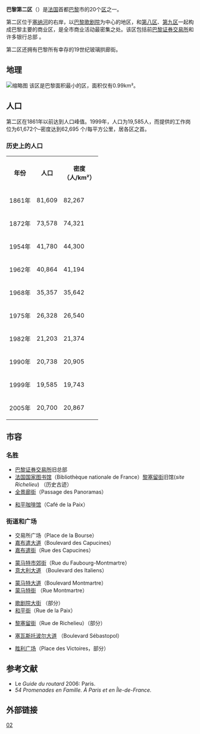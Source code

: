 {{Infobox settlement
| name                    = 巴黎第二区
| other_name              = {{lang-fr|2<sup>e</sup> arrondissement de Paris}}
| settlement_type         = [[巴黎区份|巴黎区份]]
| image_skyline           = Paris metro3 - Bourse - entrance.jpg
| image_caption           = 前[[巴黎证券交易所|巴黎证券交易所]]
| image_map               = Paris 2e arr jms.gif
| map_caption             = 该区在[[巴黎|巴黎]]的位置
| latd =  | latm =  | lats =  | latNS = 
| longd =  | longm =  | longs =  | longEW = 
| coordinates_region      = FR
| subdivision_type        = 国家
| subdivision_name        = {{FRA}}
| subdivision_type1       = [[法国大区|大区]]
| subdivision_name1       = [[法蘭西島大區|法兰西岛]]
| subdivision_type2       = [[省_(法国)|省]]
| subdivision_name2       = [[巴黎|巴黎]]
| subdivision_type3       = 
| subdivision_name3       = 
| subdivision_type4       = 
| subdivision_name4       = 
| subdivision_type5       = [[市镇_(法国)|市镇]]
| subdivision_name5       = [[巴黎|巴黎]]
| leader_party            = 
| leader_title            = 
| leader_name             = 
| leader_title1           = 
| leader_name1            = 
| unit_pref               = 
| area_footnotes          = 
| area_total_km2          = 0.992
| elevation_m             = 
| elevation_max_m         = 
| elevation_min_m         = 
| population_footnotes    = 
| population_total        = 19585
| population_as_of        = 1999年3月8日普查
| population_est          = 
| pop_est_as_of           = 
| population_density_km2  = 
| population_demonym      = 
| postal_code_type        = 
| postal_code             = 
| area_code_type          = 
| area_code               = 
| blank_name_sec1         = 
| blank_info_sec1         = 
| footnotes               = 
}}
{{arrondissements}}

'''巴黎第二区'''（{{lang-fr|'''2<sup>e</sup> arrondissement de Paris'''}}）是[[法国|法国]]首都[[巴黎|巴黎]]市的20个[[巴黎区份|区]]之一。

第二区位于[[塞纳河|塞纳河]]的右岸，以[[巴黎歌剧院|巴黎歌剧院]]为中心的地区，和[[巴黎第八区|第八区]]、[[巴黎第九区|第九区]]一起构成巴黎主要的商业区，是全市商业活动最密集之处。该区包括前[[巴黎证券交易所|巴黎证券交易所]]和许多银行总部<!-- ，以及 a textile district,称为[[Sentier|Sentier]], and the [[Opéra-Comique|Opéra-Comique]] concert hall. -->。

第二区还拥有巴黎所有幸存的19世纪玻璃拱廊街。<!-- 19世纪初，巴黎的大部分街道were dark and muddy and lacked [[人行道|人行道]]s. A few entrepreneurs copied the success of the [[Passage_des_Panoramas|Passage des Panoramas]] and its well-lit, dry and paved pedestrian passageways. 到19世纪中叶there were about two dozen of these commercial malls, but 其中大部分消失 as the Paris authorities paved the main streets, added sidewalks and gas [[street_lights|street lighting]]. The commercial survivors are – in addition to the Passage des Panoramas – the Galerie Vivienne, the Passage Choiseul, the Galerie Colbert, the Passage des Princes, the Passage du Grand Cerf, the Passage du Caire, the Passage Lemoine, the Passage Jouffroy, the passage Basfour, the passage du Bourg-L'abbé, and the Passage du Ponceau. -->

== 地理 ==
[[File:Paris_2nd.png|缩略图]]
该区是巴黎面积最小的区，面积仅有0.99km²。

== 人口 ==
第二区在1861年以前达到人口峰值。1999年，人口为19,585人，而提供的工作岗位为61,672个–密度达到62,695 个/每平方公里，居各区之首。

=== 历史上的人口 ===
<table class="wikitable">
<th>年份
<th>人口
<th>密度<br />（人/km²）
</tr>
<tr><td>1861年<td>81,609<td>82,267
<tr><td>1872年<td>73,578<td>74,321
<tr><td>1954年<td>41,780<td>44,300
<tr><td>1962年<td>40,864<td>41,194
<tr><td>1968年<td>35,357<td>35,642
<tr><td>1975年<td>26,328<td>26,540
<tr><td>1982年<td>21,203<td>21,374
<tr><td>1990年<td>20,738<td>20,905
<tr><td>1999年<td>19,585<td>19,743
<tr><td>2005年<td>20,700<td>20,867

</table>

== 市容 ==
=== 名胜 ===
* [[巴黎证券交易所|巴黎证券交易所]]旧总部
* [[法国国家图书馆|法国国家图书馆]]（Bibliothèque nationale de France）[[黎塞留街|黎塞留街]]旧馆(''site Richelieu'') （历史古迹）
* [[全景廊街|全景廊街]]（Passage des Panoramas）
<!-- * Opéra-Comique
* [[Théâtre_des_Bouffes_Parisiens|Théâtre des Bouffes Parisiens]]
* [[Théâtre_des_Variétés|Théâtre des Variétés]] -->
* [[和平咖啡馆|和平咖啡馆]]（Café de la Paix）

=== 街道和广场 ===
<!-- * [[Boulevard_de_Bonne-Nouvelle|Boulevard de Bonne-Nouvelle]] -->
* 交易所广场（Place de la Bourse）
* [[嘉布遣大道|嘉布遣大道]]（Boulevard des Capucines）
* [[嘉布遣街|嘉布遣街]]（Rue des Capucines）
<!-- * [[Rue_de_Cléry|Rue de Cléry]]
* [[Rue_Étienne-Marcel|Rue Étienne-Marcel]]-->
* [[蒙马特市郊街|蒙马特市郊街]]（Rue du Faubourg-Montmartre）
* [[意大利大道|意大利大道]] （Boulevard des Italiens）
<!-- * [[Rue_du_Louvre|Rue du Louvre]]
* [[Rue_Monsigny|Rue Monsigny]]-->
* [[蒙马特大道|蒙马特大道]]（Boulevard Montmartre）
* [[蒙马特街|蒙马特街]] （Rue Montmartre）
<!-- * [[Rue_Montorgueil|Rue Montorgueil]]
* [[Rue_Notre-Dame_des_Victoires|Rue Notre-Dame des Victoires]] -->
* [[歌剧院大街|歌剧院大街]] （部分）
* [[和平街_(巴黎)|和平街]]（Rue de la Paix）
<!-- * [[Rue_des_Petits-Champs|Rue des Petits-Champs]]
* [[Boulevard_Poissonnière|Boulevard Poissonnière]]
* [[Rue_du_Quatre-Septembre|Rue du Quatre-Septembre]]
* [[Rue_Réaumur|Rue Réaumur]] -->
* [[黎塞留街|黎塞留街]]（Rue de Richelieu）（部分）
<!-- * [[Boulevard_Saint-Denis|Boulevard Saint-Denis]]
* [[Rue_Saint-Denis_(Paris)|Rue Saint-Denis]] 
* [[Rue_Saint-Sauveur|Rue Saint-Sauveur]] -->
* [[塞瓦斯托波尔大道|塞瓦斯托波尔大道]] （Boulevard Sébastopol）
<!-- * [[Rue_de_Turbigo|Rue de Turbigo]] -->
* [[胜利广场_(巴黎)|胜利广场]]（Place des Victoires，部分）

== 参考文献 ==
* Le ''Guide du routard'' 2006: Paris.
* ''54 Promenades en Famille. À Paris et en Île-de-France.''

== 外部链接 ==
{{Wikivoyage|巴黎}}
{{commonscat|Paris IIe arrondissement}}

{{巴黎}}
{{coord|48|52|09|N|2|20|26|E|region:FR_type:city_source:dewiki|display=title}}

[[Category:巴黎区份|02]]